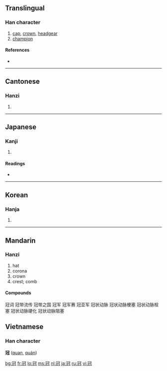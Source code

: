 ==Translingual==

===Han character===
{{Han char|rn=14|rad=冖|as=07|sn=9|four=3721<sub>4</sub>|canj=月一山戈 (BMUI)}}

# [[cap]], [[crown]], [[headgear]]
# [[champion]]

====References====
* {{Han ref|kx=0130.230|dkj=01580|dj=0292.270|hdz=10303.180|uh=51A0|ud=20896|bh=AB61|bd=43873}}

----

==Cantonese==

===Hanzi===
{{yue-hanzi|jyut=|y=gun1, gun3}}

# {{defn|Cantonese}}

----

==Japanese==

===Kanji===
{{ja-kanji|grade=c|rs=冖07}}

# {{defn|Japanese}}

====Readings====
* {{ja-readings|on=[[かん]] (kan)|kun=[[かんむり]] (kammuri)}}

----

==Korean==

===Hanja===
{{ko-hanja|hangeul=관|eumhun= [[갓]] 관|rv=gwan|mr=kwan}}

# {{defn|Korean}}

----

==Mandarin==

===Hanzi===
{{cmn-hanzi|pin=[[guān]] ([[guan1]])|wg=kuan<sup>1</sup>}}

# hat
# corona
# crown
# crest; comb

====Compounds====
冠词
冠带流传
冠带之国
冠军
冠军赛
冠亚军
冠状动脉
冠状动脉梗塞
冠状动脉栓塞
冠状动脉硬化
冠状动脉阻塞

==Vietnamese==
===Han character===
'''冠''' ([[quan]], [[quán]])

[[bg:冠]]
[[fr:冠]]
[[lo:冠]]
[[ms:冠]]
[[nl:冠]]
[[ja:冠]]
[[ru:冠]]
[[vi:冠]]